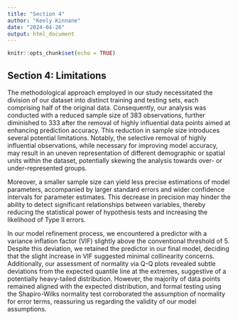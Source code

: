 ```yaml
---
title: "Section 4"
author: "Keely Kinnane"
date: "2024-04-26"
output: html_document
---
```


```r
knitr::opts_chunk$set(echo = TRUE)
```

## Section 4: Limitations

The methodological approach employed in our study necessitated the division of our dataset into distinct training and testing sets, each comprising half of the original data. Consequently, our analysis was conducted with a reduced sample size of 383 observations, further diminished to 333 after the removal of highly influential data points aimed at enhancing prediction accuracy. This reduction in sample size introduces several potential limitations. Notably, the selective removal of highly influential observations, while necessary for improving model accuracy, may result in an uneven representation of different demographic or spatial units within the dataset, potentially skewing the analysis towards over- or under-represented groups.

Moreover, a smaller sample size can yield less precise estimations of model parameters, accompanied by larger standard errors and wider confidence intervals for parameter estimates. This decrease in precision may hinder the ability to detect significant relationships between variables, thereby reducing the statistical power of hypothesis tests and increasing the likelihood of Type II errors.

In our model refinement process, we encountered a predictor with a variance inflation factor (VIF) slightly above the conventional threshold of 5. Despite this deviation, we retained the predictor in our final model, deciding that the slight increase in VIF suggested minimal collinearity concerns. Additionally, our assessment of normality via Q-Q plots revealed subtle deviations from the expected quantile line at the extremes, suggestive of a potentially heavy-tailed distribution. However, the majority of data points remained aligned with the expected distribution, and formal testing using the Shapiro-Wilks normality test corroborated the assumption of normality for error terms, reassuring us regarding the validity of our model assumptions.